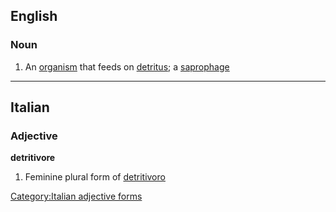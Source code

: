 ==English==

===Noun===
{{en-noun}}
#{{biology}} An [[organism]] that feeds on [[detritus]]; a [[saprophage]]


----

==Italian==

===Adjective===
'''detritivore''' {{f}}

# Feminine plural form of [[detritivoro]]
[[Category:Italian adjective forms]]